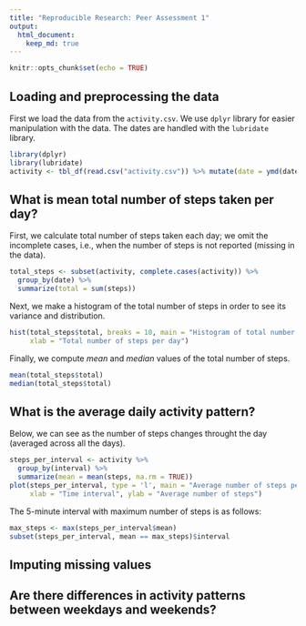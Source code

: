 ```yaml
---
title: "Reproducible Research: Peer Assessment 1"
output: 
  html_document:
    keep_md: true
---
```


```r
knitr::opts_chunk$set(echo = TRUE)
```

## Loading and preprocessing the data

First we load the data from the `activity.csv`. We use `dplyr` library for easier
manipulation with the data. The dates are handled with the `lubridate` library.

```r
library(dplyr)
library(lubridate)
activity <- tbl_df(read.csv("activity.csv")) %>% mutate(date = ymd(date))
```


## What is mean total number of steps taken per day?

First, we calculate total number of steps taken each day; we omit the incomplete cases, 
i.e., when the number of steps is not reported (missing in the data).

```r
total_steps <- subset(activity, complete.cases(activity)) %>% 
  group_by(date) %>% 
  summarize(total = sum(steps))
```

Next, we make a histogram of the total number of steps in order to see its variance 
and distribution.

```r
hist(total_steps$total, breaks = 10, main = "Histogram of total number of steps taken each day",
     xlab = "Total number of steps per day")
```

Finally, we compute *mean* and *median* values of the total number of steps.

```r
mean(total_steps$total)
median(total_steps$total)
```

## What is the average daily activity pattern?

Below, we can see as the number of steps changes throught the day (averaged across all the days).

```r
steps_per_interval <- activity %>% 
  group_by(interval) %>% 
  summarize(mean = mean(steps, na.rm = TRUE))
plot(steps_per_interval, type = 'l', main = "Average number of steps per interval",
     xlab = "Time interval", ylab = "Average number of steps")
```

The 5-minute interval with maximum number of steps is as follows:

```r
max_steps <- max(steps_per_interval$mean)
subset(steps_per_interval, mean == max_steps)$interval
```

## Imputing missing values



## Are there differences in activity patterns between weekdays and weekends?
